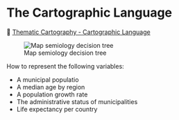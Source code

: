 # The Cartographic Language

&#128279; [Thematic Cartography - Cartographic Language](https://rcarto.github.io/thematic_cartography)


![Map semiology decision tree](img/lightsemio.png)


::: {.callout-tip icon=true appearance=default title="Exercice"}
How to represent the following variables:

  * A municipal populatio
  * A median age by region
  * A population growth rate
  * The administrative status of municipalities
  * Life expectancy per country  
:::
